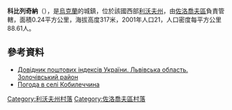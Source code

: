 {{coord|49|46|5|N|24|57|20|E|scale:100000|display=title}}

'''科比列奇納'''（{{lang-uk|Кобилеччина}}），是[[烏克蘭|烏克蘭]]的城鎮，位於該國西部[[利沃夫州|利沃夫州]]，由[[佐洛喬夫區|佐洛喬夫區]]負責管轄，面積0.24平方公里，海拔高度317米，2001年人口21，人口密度每平方公里88.61人。

==參考資料==
*[http://www.uaidx.com/13/290?f=index&d=desc&lang=ua Довідник поштових індексів України. Львівська область. Золочівський район] {{Wayback|url=http://www.uaidx.com/13/290?f=index&d=desc&lang=ua |date=20160127100105 }}
* [http://weather.in.ua/ua/l'vovskaja/10814 Погода в селі Кобилеччина] {{Wayback|url=http://weather.in.ua/ua/l%27vovskaja/10814 |date=20200809120613 }}

[[Category:利沃夫州村落|Category:利沃夫州村落]]
[[Category:佐洛喬夫區村落|Category:佐洛喬夫區村落]]


{{Lviv-geo-stub}}